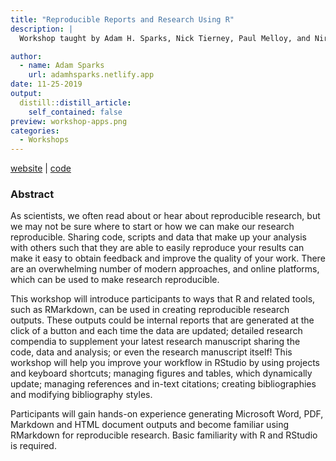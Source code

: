 ```yaml
---
title: "Reproducible Reports and Research Using R"
description: |
  Workshop taught by Adam H. Sparks, Nick Tierney, Paul Melloy, and Nirodha Weeraratnee at the Australasian Plant Pathology Society Conference 2019

author:
  - name: Adam Sparks
    url: adamhsparks.netlify.app
date: 11-25-2019
output:
  distill::distill_article:
    self_contained: false
preview: workshop-apps.png
categories:
  - Workshops
---
```


[website](https://rmd4sci.njtierney.com/) \| [code](https://github.com/njtierney/rmd4sci)

### Abstract

As scientists, we often read about or hear about reproducible research, but we may not be sure where to start or how we can make our research reproducible. Sharing code, scripts and data that make up your analysis with others such that they are able to easily reproduce your results can make it easy to obtain feedback and improve the quality of your work. There are an overwhelming number of modern approaches, and online platforms, which can be used to make research reproducible.

This workshop will introduce participants to ways that R and related tools, such as RMarkdown, can be used in creating reproducible research outputs. These outputs could be internal reports that are generated at the click of a button and each time the data are updated; detailed research compendia to supplement your latest research manuscript sharing the code, data and analysis; or even the research manuscript itself! This workshop will help you improve your workflow in RStudio by using projects and keyboard shortcuts; managing figures and tables, which dynamically update; managing references and in-text citations; creating bibliographies and modifying bibliography styles.

Participants will gain hands-on experience generating Microsoft Word, PDF, Markdown and HTML document outputs and become familiar using RMarkdown for reproducible research. Basic familiarity with R and RStudio is required.
